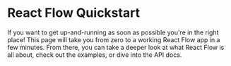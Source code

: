 # React Flow Quickstart

If you want to get up-and-running as soon as possible you're in the right place! This page will take you from zero to a working React Flow app in a few minutes. From there, you can take a deeper look at what React Flow is all about, check out the examples, or dive into the API docs.
